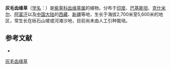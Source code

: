 {{Speciesbox
| name = 灰毛齿缘草
| status = 
| status_system = 
| image =
| genus = Eritrichium
| species = canum
| authority = (Benth.) Kitamura
}}

'''灰毛齿缘草'''（[[学名|学名]]：{{lang|la|''Eritrichium canum''}}）是[[紫草科|紫草科]][[齿缘草属|齿缘草属]]的植物。分布于[[印度|印度]]、[[巴基斯坦|巴基斯坦]]、[[克什米尔|克什米尔]]、[[阿富汗|阿富汗]]以及[[中国大陆|中国大陆]]的[[西藏|西藏]]、[[新疆|新疆]]等地，生长于海拔2,700米至5,600米的地区，常生长在砾石山坡或河滩沙地，目前尚未由人工引种栽培。

== 参考文献 ==
<div class="references-small">
* {{cite web| url =http://www.bioinfo.cn/db05/KmzwSpecies.php?action=view&id=1743| title =灰毛齿缘草| work =《中国高等植物数据库全库》| publisher =中国科学院微生物研究所| author =昆明植物研究所| accessdate =2009-02-22| deadurl =yes| archiveurl =https://web.archive.org/web/20160305015042/http://www.bioinfo.cn/db05/KmzwSpecies.php?action=view&id=1743| archivedate =2016-03-05}}
</div>
{{Taxonbar|from=Q15225665}}

[[Category:山琉璃草属|灰毛齿缘草]]


{{植物小作品}}
